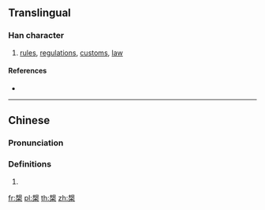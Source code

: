 {{also|椝}}
==Translingual==

===Han character===
{{Han char|rn=75|rad=木|as=11|sn=15|four=56904|canj=QUD|ids=⿱規木}}

# [[rules]], [[regulations]], [[customs]], [[law]]

====References====
* {{Han ref|kx=0548.120|dkj=15391|dj=0935.290|hdz=21272.070|uh=69FC|ud=27132|bh=E5E4|bd=58852}}

----

==Chinese==
{{zh-forms|s=椝}}

===Pronunciation===
{{zh-pron
|m=guī
|c=kwai1
|mc=
|oc=
|ma=
|cat=n
}}

===Definitions===
# {{rfdef|lang=zh}}

[[fr:槼]]
[[pl:槼]]
[[th:槼]]
[[zh:槼]]